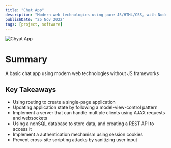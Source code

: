 ```yaml
---
title: "Chat App"
description: "Modern web technologies using pure JS/HTML/CSS, with NodeJS, Express, and MongoDB"
publishDate: "25 Nov 2022"
tags: [project, software]
---
```


![Chyat App](/static/images/322-chatapp.png)

# Summary

A basic chat app using modern web technologies without JS frameworks

## Key Takeaways

- Using routing to create a single-page application
- Updating application state by following a model-view-control pattern
- Implement a server that can handle multiple clients using AJAX requests and websockets
- Using a nonSQL database to store data, and creating a REST API to access it
- Implement a authentication mechanism using session cookies
- Prevent cross-site scripting attacks by sanitizing user input
